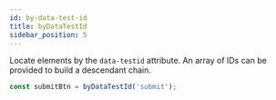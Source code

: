 ```yaml
---
id: by-data-test-id
title: byDataTestId
sidebar_position: 5
---
```


Locate elements by the `data-testid` attribute.
An array of IDs can be provided to build a descendant chain.

```ts
const submitBtn = byDataTestId('submit');
```
